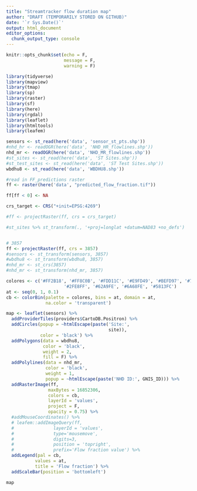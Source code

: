 ```yaml
---
title: "Streamtracker flow duration map"
author: "DRAFT (TEMPORARILY STORED ON GITHUB)"
date: '`r Sys.Date()`'
output: html_document
editor_options: 
  chunk_output_type: console
---
```


```r
knitr::opts_chunk$set(echo = F,
                      message = F,
                      warning = F)

library(tidyverse)
library(mapview)
library(tmap)
library(sp)
library(raster)
library(sf)
library(here)
library(rgdal)
library(leaflet)
library(htmltools)
library(leafem)

```

```r

sensors <- st_read(here('data', 'sensor_st_pts.shp'))
#nhd_hr <- readOGR(here('data', 'NHD_HR_flowlines.shp'))
nhd_mr <- readOGR(here('data', 'NHD_MR_flowlines.shp'))
#st_sites <- st_read(here('data', 'ST Sites.shp'))
#st_test_sites <- st_read(here('data', 'ST Test Sites.shp'))
wbdhu8 <- st_read(here('data', 'WBDHU8.shp'))

#read in FF_predictions raster
ff <- raster(here('data', "predicted_flow_fraction.tif"))

ff[ff < 0] <- NA

crs_target <- CRS("+init=EPSG:4269")

#ff <- projectRaster(ff, crs = crs_target)

```

```r

#st_sites %>% st_transform(., '+proj=longlat +datum=NAD83 +no_defs')


# 3857 
ff <- projectRaster(ff, crs = 3857)
#sensors <- st_transform(sensors, 3857)
#wbdhu8 <- st_transform(wbdhu8, 3857)
#nhd_mr <- st_crs(3857) 
#nhd_mr <- st_transform(nhd_mr, 3857)

colores <- c('#FF2B18', '#FF8C0B', '#FDD11C', '#E9FD49', '#BEFD97', '#7BFDD6',
                      '#2FE8FF', '#62A9FE', '#6A68FE', '#5813FC')
at <- seq(0, 1, 0.1)
cb <- colorBin(palette = colores, bins = at, domain = at,
               na.color = 'transparent')
```


```r

map <- leaflet(sensors) %>%
  addProviderTiles(providers$CartoDB.Positron) %>% 
  addCircles(popup = ~htmlEscape(paste('Site:',
                                       site)),
             color = 'black') %>%
  addPolygons(data = wbdhu8,
              color = 'black',
              weight = 2,
              fill = F) %>%
  addPolylines(data = nhd_mr,
               color = 'black',
               weight = 1,
               popup = ~htmlEscape(paste('NHD ID:', GNIS_ID))) %>%
  addRasterImage(ff,
                maxBytes = 16852306,
                colors = cb,
                layerId = 'values',
                project = F,
                opacity = 0.75) %>%
  #addMouseCoordinates() %>%
  # leafem::addImageQuery(ff,
  #               layerId = 'values',
  #               type='mousemove',
  #               digits=3,
  #               position = 'topright',
  #               prefix='Flow fraction value') %>% 
  addLegend(pal = cb,
           values = at,
           title = 'Flow fraction') %>%
  addScaleBar(position = 'bottomleft')

map

```

